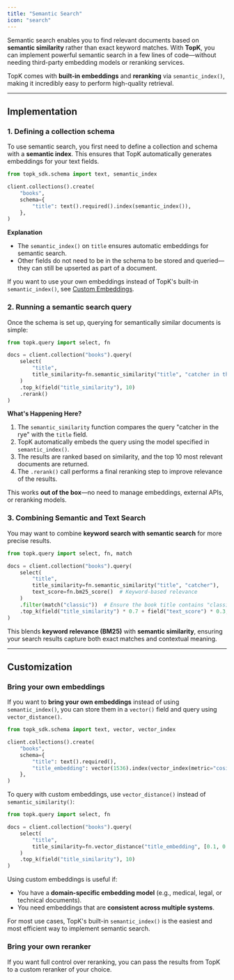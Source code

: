 ```yaml
---
title: "Semantic Search"
icon: "search"
---
```


Semantic search enables you to find relevant documents based on **semantic similarity** rather than exact keyword matches. With **TopK**, you can implement powerful semantic search in a few lines of code—without needing third-party embedding models or reranking services. 

TopK comes with **built-in embeddings** and **reranking** via `semantic_index()`, making it incredibly easy to perform high-quality retrieval.

---

## Implementation

### 1. Defining a collection schema

To use semantic search, you first need to define a collection and schema with a **semantic index**. This ensures that TopK automatically generates embeddings for your text fields.

```python
from topk_sdk.schema import text, semantic_index

client.collections().create(
    "books",
    schema={
        "title": text().required().index(semantic_index()),
    },
)
```

**Explanation**

* The `semantic_index()` on `title` ensures automatic embeddings for semantic search.
* Other fields do not need to be in the schema to be stored and queried—they can still be upserted as part of a document.

If you want to use your own embeddings instead of TopK's built-in `semantic_index()`, see [Custom Embeddings](#custom-embeddings).

### 2. Running a semantic search query

Once the schema is set up, querying for semantically similar documents is simple:

```python
from topk.query import select, fn

docs = client.collection("books").query(
    select(
        "title",
        title_similarity=fn.semantic_similarity("title", "catcher in the rye")
    )
    .top_k(field("title_similarity"), 10)
    .rerank()
)
```

**What's Happening Here?**

1. The `semantic_similarity` function compares the query "catcher in the rye" with the `title` field.
2. TopK automatically embeds the query using the model specified in `semantic_index()`.
3. The results are ranked based on similarity, and the top 10 most relevant documents are returned.
4. The `.rerank()` call performs a final reranking step to improve relevance of the results.

This works **out of the box**—no need to manage embeddings, external APIs, or reranking models.

### 3. Combining Semantic and Text Search

You may want to combine **keyword search with semantic search** for more precise results.

```python
from topk.query import select, fn, match

docs = client.collection("books").query(
    select(
        "title",
        title_similarity=fn.semantic_similarity("title", "catcher"),
        text_score=fn.bm25_score()  # Keyword-based relevance
    )
    .filter(match("classic"))  # Ensure the book title contains "classic" keyword
    .top_k(field("title_similarity") * 0.7 + field("text_score") * 0.3, 10)
)
```

This blends **keyword relevance (BM25)** with **semantic similarity**, ensuring your search results capture both exact matches and contextual meaning.

---

## Customization

### Bring your own embeddings

If you want to **bring your own embeddings** instead of using `semantic_index()`, you can store them in a `vector()` field and query using `vector_distance()`.

```python
from topk_sdk.schema import text, vector, vector_index

client.collections().create(
    "books",
    schema={
        "title": text().required(),
        "title_embedding": vector(1536).index(vector_index(metric="cosine")),  # Custom embeddings
    },
)
```

To query with custom embeddings, use `vector_distance()` instead of `semantic_similarity()`:

```python
from topk.query import select, fn

docs = client.collection("books").query(
    select(
        "title",
        title_similarity=fn.vector_distance("title_embedding", [0.1, 0.2, 0.3, ...])
    )
    .top_k(field("title_similarity"), 10)
)
```

Using custom embeddings is useful if:
* You have a **domain-specific embedding model** (e.g., medical, legal, or technical documents).
* You need embeddings that are **consistent across multiple systems**.

For most use cases, TopK's built-in `semantic_index()` is the easiest and most efficient way to implement semantic search.

### Bring your own reranker

If you want full control over reranking, you can pass the results from TopK to a custom reranker of your choice.
